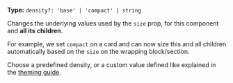 **Type:** `density?: 'base' | 'compact' | string`

Changes the underlying values used by the `size` prop, for this component and **all its children**.

For example, we set `compact` on a card and can now size this and all children automatically based on the `size` on the wrapping block/section.

Choose a predefined density, or a custom value defined like explained in the [theming guide](/overview/theming).
